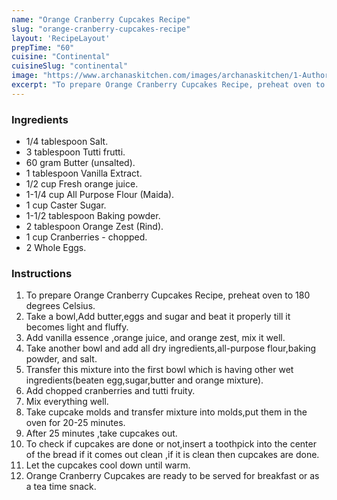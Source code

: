 ---
name: "Orange Cranberry Cupcakes Recipe"
slug: "orange-cranberry-cupcakes-recipe"
layout: 'RecipeLayout'
prepTime: "60"
cuisine: "Continental"
cuisineSlug: "continental"
image: "https://www.archanaskitchen.com/images/archanaskitchen/1-Author/Pooja_Thakur/Orange_Cranberry_Cupcakes.jpg"
excerpt: "To prepare Orange Cranberry Cupcakes Recipe, preheat oven to 180 degrees Celsius"
---

### Ingredients

- 1/4 tablespoon Salt.
- 3 tablespoon Tutti frutti.
- 60 gram Butter (unsalted).
- 1 tablespoon Vanilla Extract.
- 1/2 cup Fresh orange juice.
- 1-1/4 cup All Purpose Flour (Maida).
- 1 cup Caster Sugar.
- 1-1/2 tablespoon Baking powder.
- 2 tablespoon Orange Zest (Rind).
- 1 cup Cranberries - chopped.
- 2 Whole Eggs.

### Instructions

1. To prepare Orange Cranberry Cupcakes Recipe, preheat oven to 180 degrees Celsius.
1. Take a bowl,Add butter,eggs and sugar and beat it properly till it becomes light and fluffy.
1. Add vanilla essence ,orange juice, and orange zest, mix it well.
1. Take another bowl and add all dry ingredients,all-purpose flour,baking powder, and salt.
1. Transfer this mixture into the first bowl which is having other wet ingredients(beaten egg,sugar,butter and orange mixture).
1. Add chopped cranberries and tutti fruity.
1. Mix everything well.
1. Take cupcake molds and transfer mixture into molds,put them in the oven for 20-25 minutes.
1. After 25 minutes ,take cupcakes out.
1. To check if cupcakes are done or not,insert a toothpick into the center of the bread if it comes out clean ,if it is clean then cupcakes are done.
1. Let the cupcakes cool down until warm.
1. Orange Cranberry Cupcakes are ready to be served for breakfast or as a tea time snack.
